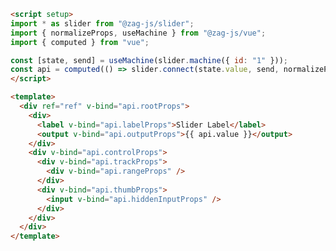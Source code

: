 ```md
<script setup>
import * as slider from "@zag-js/slider";
import { normalizeProps, useMachine } from "@zag-js/vue";
import { computed } from "vue";

const [state, send] = useMachine(slider.machine({ id: "1" }));
const api = computed(() => slider.connect(state.value, send, normalizeProps));
</script>

<template>
  <div ref="ref" v-bind="api.rootProps">
    <div>
      <label v-bind="api.labelProps">Slider Label</label>
      <output v-bind="api.outputProps">{{ api.value }}</output>
    </div>
    <div v-bind="api.controlProps">
      <div v-bind="api.trackProps">
        <div v-bind="api.rangeProps" />
      </div>
      <div v-bind="api.thumbProps">
        <input v-bind="api.hiddenInputProps" />
      </div>
    </div>
  </div>
</template>
```
